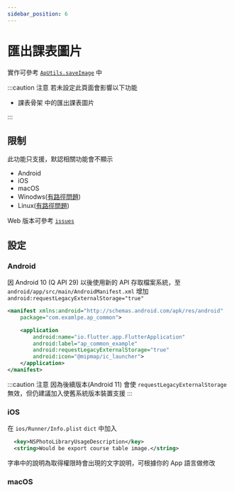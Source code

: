 ```yaml
---
sidebar_position: 6
---
```


# 匯出課表圖片

實作可參考 [`ApUtils.saveImage`](../api-utils/utils#saveimage) 中

:::caution 注意
若未設定此頁面會影響以下功能

- <Link to="/docs/api-scaffolds/course-scaffold">課表骨架</Link> 中的匯出課表圖片

:::

## 限制

此功能只支援，默認相關功能會不顯示

- Android
- iOS
- macOS
- Winodws([有路徑問題](https://github.com/abc873693/ap_common/issues/66))
- Linux([有路徑問題](https://github.com/abc873693/ap_common/issues/66))

Web 版本可參考 [`issues`](https://github.com/abc873693/ap_common/issues/48)

## 設定

### Android

因 Android 10 (Q API 29) 以後使用新的 API 存取檔案系統，至 `android/app/src/main/AndroidManifest.xml` 增加 `android:requestLegacyExternalStorage="true"`

```xml title='AndroidManifest.xml'
<manifest xmlns:android="http://schemas.android.com/apk/res/android"
    package="com.examlpe.ap_common">

    <application
        android:name="io.flutter.app.FlutterApplication"
        android:label="ap_common_example"
        android:requestLegacyExternalStorage="true"
        android:icon="@mipmap/ic_launcher">
    </application>
</manifest>
```

:::caution 注意
因為後續版本(Android 11) 會使 `requestLegacyExternalStorage` 無效，但仍建議加入使舊系統版本裝置支援
:::

### iOS

在 `ios/Runner/Info.plist` `dict` 中加入

```xml title='Info.plist'
  <key>NSPhotoLibraryUsageDescription</key>
  <string>Would be export course table image.</string>
```

字串中的說明為取得權限時會出現的文字說明，可根據你的 App 語言做修改

### macOS

